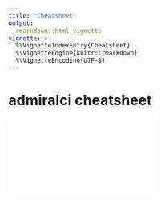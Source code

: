 ```yaml
---
title: "Cheatsheet"
output: 
  rmarkdown::html_vignette
vignette: >
  %\VignetteIndexEntry{Cheatsheet}
  %\VignetteEngine{knitr::rmarkdown}
  %\VignetteEncoding{UTF-8}
---
```


# admiralci cheatsheet

![](assets/cheatsheet.pdf)

